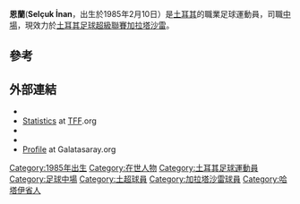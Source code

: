 {{Infobox football biography
| name                = 恩蘭
| image               = Selçuk İnan 2013 2.jpg
| caption             = İnan in 2013
| fullname            = Selçuk İnan
| birth_date          = {{Birth date and age|1985|02|10|df=yes}}
| birth_place         = [[土耳其|土耳其]][[伊斯肯德倫|伊斯肯德倫]]
| height              = {{convert|1.82|m|abbr=on}}
| position            = [[中場|中場]]
| currentclub         = [[加拉塔沙雷體育會|加拉塔沙雷]]
| clubnumber          = 8
| youthyears1         = 1999–2000 | youthyears2 = 2000–2002
| youthclubs1         = Karaağaçspor | youthclubs2 = [[達達尼爾體育會|達達尼爾]]
| years1              = 2002–2005 | years2 = 2005–2008 | years3 = 2008–2011 | years4 = 2011–
| clubs1              =[[達達尼爾體育會|達達尼爾]] | clubs2 = [[馬尼薩體育|馬尼薩]] | clubs3 = [[特拉布宗體育|特拉布宗]] | clubs4 = [[加拉塔沙雷體育會|加拉塔沙雷]]
| caps1               = 76 | caps2 = 75 | caps3 = 93 | caps4 = 130
| goals1              = 6  | goals2 = 11| goals3 = 7 | goals4 = 28
| totalcaps           =
| totalgoals          =
| nationalyears1      = 2001–2002 | nationalyears2 = 2002 | nationalyears3 = 2002–2004 | nationalyears4 = 2004 | nationalyears5 = 2005–2007 | nationalyears6 = 2007–
| nationalteam1       = [[土耳其17歲以下國家足球隊|土耳其17歲以下國家足球隊]] | nationalteam2 = [[土耳其18歲以下國家足球隊|土耳其18歲以下國家足球隊]]| nationalteam3 = [[土耳其19歲以下國家足球隊|土耳其19歲以下國家足球隊]]| nationalteam4 = [[土耳其20歲以下國家足球隊|土耳其20歲以下國家足球隊]] | nationalteam5 = [[土耳其21歲以下國家足球隊|土耳其21歲以下國家足球隊]] | nationalteam6 = [[土耳其國家足球隊|土耳其國家足球隊]]
| nationalcaps1       = 8 | nationalcaps2 = 5 | nationalcaps3 = 14 | nationalcaps4 = 9 | nationalcaps5 = 10 | nationalcaps6 = 44
| nationalgoals1      = 2 | nationalgoals2 = 1 | nationalgoals3 = 5 | nationalgoals4 = 1 | nationalgoals5 = 3 | nationalgoals6 = 5
| medaltemplates      =
| club-update         = 10 May 2015
| nationalteam-update = 12 June 2015
}}
'''恩蘭'''('''Selçuk İnan'''，出生於1985年2月10日）是[[土耳其|土耳其]]的職業足球運動員，司職[[中場|中場]]，現效力於[[土耳其足球超級聯賽|土耳其足球超級聯賽]][[加拉塔沙雷體育會|加拉塔沙雷]]。

==參考==
{{Reflist}}

==外部連結==
{{Commonscat|Selçuk İnan|恩蘭}}
* {{NFT player|pid=23523}}
* [http://www.tff.org/Default.aspx?pageId=526&kisiId=53537 Statistics] {{Wayback|url=http://www.tff.org/Default.aspx?pageId=526&kisiId=53537 |date=20191207072209 }} at [[Turkish_Football_Federation|TFF]].org {{tr icon}}
* {{UEFA player|62307}}
* {{FIFA player|216856}}
* [http://www.galatasaray.org/futboltakimi/pages/oyuncu_893.php Profile] {{Wayback|url=http://www.galatasaray.org/futboltakimi/pages/oyuncu_893.php |date=20111202084704 }} at Galatasaray.org

{{2016年歐洲足球錦標賽土耳其參賽名單}}
{{DEFAULTSORT: İnan, Selçuk}}
[[Category:1985年出生|Category:1985年出生]]
[[Category:在世人物|Category:在世人物]]
[[Category:土耳其足球運動員|Category:土耳其足球運動員]]
[[Category:足球中場|Category:足球中場]]
[[Category:土超球員|Category:土超球員]]
[[Category:加拉塔沙雷球員|Category:加拉塔沙雷球員]]
[[Category:哈塔伊省人|Category:哈塔伊省人]]